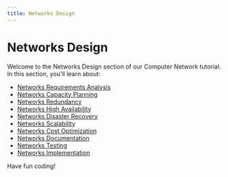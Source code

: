 ```yaml
---
title: Networks Design
---
```


# Networks Design

Welcome to the Networks Design section of our Computer Network tutorial. In this section, you'll learn about:

- [Networks Requirements Analysis](./0-networks-requirements-analysis.mdx)
- [Networks Capacity Planning](./1-networks-capacity-planning.mdx)
- [Networks Redundancy](./2-networks-redundancy.mdx)
- [Networks High Availability](./3-networks-high-availability.mdx)
- [Networks Disaster Recovery](./4-networks-disaster-recovery.mdx)
- [Networks Scalability](./5-networks-scalability.mdx)
- [Networks Cost Optimization](./6-networks-cost-optimization.mdx)
- [Networks Documentation](./7-networks-documentation.mdx)
- [Networks Testing](./8-networks-testing.mdx)
- [Networks Implementation](./9-networks-implementation.mdx)

Have fun coding!